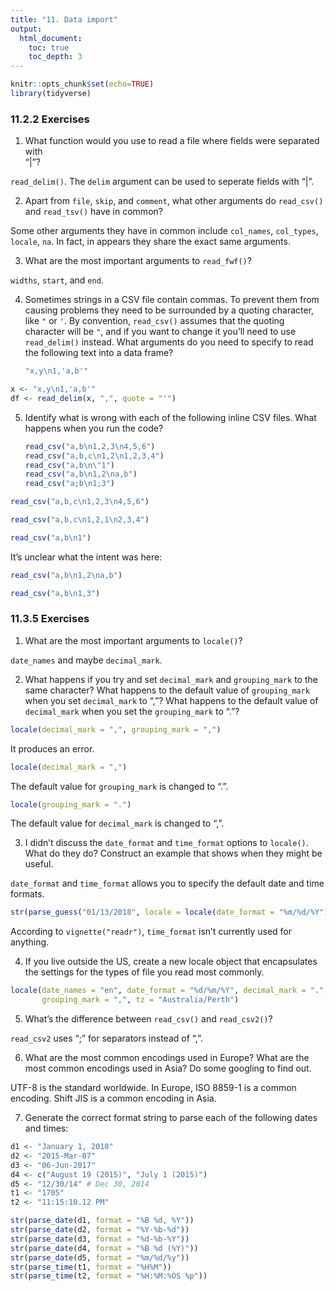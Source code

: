 ```yaml
---
title: "11. Data import"
output:
  html_document:
    toc: true
    toc_depth: 3
---
```


```r
knitr::opts_chunk$set(echo=TRUE)
library(tidyverse)
```

### 11.2.2 Exercises

1.  What function would you use to read a file where fields were separated with  
    "|"?

`read_delim()`. The `delim` argument can be used to seperate fields with "|".

2.  Apart from `file`, `skip`, and `comment`, what other arguments do
    `read_csv()` and `read_tsv()` have in common?

Some other arguments they have in common include `col_names`, `col_types`, `locale`, `na`. In fact, in appears they share the exact same arguments.

3.  What are the most important arguments to `read_fwf()`?

`widths`, `start`, and `end`.

4.  Sometimes strings in a CSV file contain commas. To prevent them from
    causing problems they need to be surrounded by a quoting character, like
    `"` or `'`. By convention, `read_csv()` assumes that the quoting
    character will be `"`, and if you want to change it you'll need to
    use `read_delim()` instead. What arguments do you need to specify
    to read the following text into a data frame?
    
    ```r
    "x,y\n1,'a,b'"
    ```

```r
x <- "x,y\n1,'a,b'"
df <- read_delim(x, ",", quote = "'")
```

5.  Identify what is wrong with each of the following inline CSV files. 
    What happens when you run the code?
    
    ```r
    read_csv("a,b\n1,2,3\n4,5,6")
    read_csv("a,b,c\n1,2\n1,2,3,4")
    read_csv("a,b\n\"1")
    read_csv("a,b\n1,2\na,b")
    read_csv("a;b\n1;3")
    ```

```r
read_csv("a,b,c\n1,2,3\n4,5,6")
```

```r
read_csv("a,b,c\n1,2,1\n2,3,4")
```

```r
read_csv("a,b\n1")
```

It's unclear what the intent was here:
```r
read_csv("a,b\n1,2\na,b")
```

```r
read_csv("a,b\n1,3")
```

### 11.3.5 Exercises

1.  What are the most important arguments to `locale()`?

`date_names` and maybe `decimal_mark`.

2.  What happens if you try and set `decimal_mark` and `grouping_mark` 
    to the same character? What happens to the default value of 
    `grouping_mark` when you set `decimal_mark` to ","? What happens
    to the default value of `decimal_mark` when you set the `grouping_mark`
    to "."?

```r
locale(decimal_mark = ",", grouping_mark = ",")
```

It produces an error.

```r
locale(decimal_mark = ",")
```

The default value for `grouping_mark` is changed to ".".

```r
locale(grouping_mark = ".")
```

The default value for `decimal_mark` is changed to ",".

3.  I didn't discuss the `date_format` and `time_format` options to
    `locale()`. What do they do? Construct an example that shows when 
    they might be useful.

`date_format` and `time_format` allows you to specify the default date and time formats.

```r
str(parse_guess("01/13/2018", locale = locale(date_format = "%m/%d/%Y")))
```

According to `vignette("readr")`, `time_format` isn't currently used for anything.

4.  If you live outside the US, create a new locale object that encapsulates 
    the settings for the types of file you read most commonly.

```r
locale(date_names = "en", date_format = "%d/%m/%Y", decimal_mark = ".",
       grouping_mark = ",", tz = "Australia/Perth")
```

5.  What's the difference between `read_csv()` and `read_csv2()`?

`read_csv2` uses ";" for separators instead of ",".

6.  What are the most common encodings used in Europe? What are the
    most common encodings used in Asia? Do some googling to find out.

UTF-8 is the standard worldwide. In Europe, ISO 8859-1 is a common encoding. Shift JIS is a common encoding in Asia.

7.  Generate the correct format string to parse each of the following 
    dates and times:

```r
d1 <- "January 1, 2010"
d2 <- "2015-Mar-07"
d3 <- "06-Jun-2017"
d4 <- c("August 19 (2015)", "July 1 (2015)")
d5 <- "12/30/14" # Dec 30, 2014
t1 <- "1705"
t2 <- "11:15:10.12 PM"
```

```r
str(parse_date(d1, format = "%B %d, %Y"))
str(parse_date(d2, format = "%Y-%b-%d"))
str(parse_date(d3, format = "%d-%b-%Y"))
str(parse_date(d4, format = "%B %d (%Y)"))
str(parse_date(d5, format = "%m/%d/%y"))
str(parse_time(t1, format = "%H%M"))
str(parse_time(t2, format = "%H:%M:%OS %p"))
```